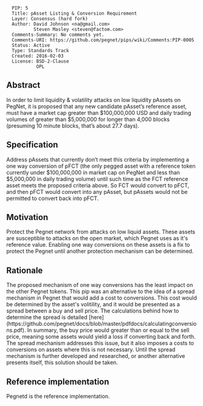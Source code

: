
<pre>
  PIP: 5
  Title: pAsset Listing & Conversion Requirement
  Layer: Consensus (hard fork)
  Author: David Johnson <na@gmail.com>
          Steven Masley <steven@factom.com>
  Comments-Summary: No comments yet.
  Comments-URI: https://github.com/pegnet/pips/wiki/Comments:PIP-0005
  Status: Active
  Type: Standards Track
  Created: 2016-02-03
  License: BSD-2-Clause
           OPL
</pre>

==Abstract==

In order to limit liquidity & volatility attacks on low liquidity pAssets on PegNet, it is proposed that any new candidate pAsset’s reference asset, must have a market cap greater than $100,000,000 USD and daily trading volumes of greater than $5,000,000 for longer than 4,000 blocks (presuming 10 minute blocks, that’s about 27.7 days).

==Specification==

Address pAssets that currently don’t meet this criteria by implementing a one way conversion of pFCT (the only pegged asset with a reference token currently under $100,000,000 in market cap on PegNet and less than $5,000,000 in daily trading volume) until such time as the FCT reference asset meets the proposed criteria above. So FCT would convert to pFCT, and then pFCT would convert into any pAsset, but pAssets would not be permitted to convert back into pFCT. 


==Motivation==

Protect the Pegnet network from attacks on low liquid assets. These assets are susceptible to attacks on the open market, which Pegnet uses as it's reference value. Enabling one way conversions on these assets is a fix to protect the Pegnet until another protection mechanism can be determined. 

==Rationale==

The proposed mechanism of one way conversions has the least impact on the other Pegnet tokens. This pip was an alternative to the idea of a spread mechanism in Pegnet that would add a cost to conversions. This cost would be determined by the asset's volitility, and it would be presented as a spread between a buy and sell price. The calculations behind how to determine the spread is detailed [here](https://github.com/pegnet/docs/blob/master/pdfdocs/calculatingconversions.pdf). In summary, the buy price would greater than or equal to the sell price, meaning some assets would yield a loss if converting back and forth. The spread mechanism addresses this issue, but it also imposes a costs to conversions on assets where this is not necessary. Until the spread mechanism is further developed and researched, or another alternative presents itself, this solution should be taken.

==Reference implementation== 

Pegnetd is the reference implementation.